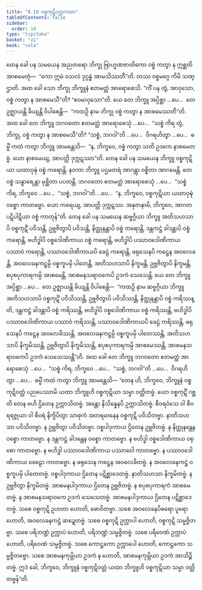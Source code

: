 ```yaml
---
title: "8.10 ဝစ္စကုဋိဝတ္တကထာ"
tableOfContents: false
sidebar:
  order: 10
type: "tipitaka"
basket: "vi"
book: "cula"
---
```



<DynamicBreadcrumb />

<Division number="373" book="cula" e="ch" v="4" p="390">

<Paragraph number="1704" book="cula">
တေန ခေါ ပန သမယေန အညတရော ဘိက္ခု ဗြာဟ္မဏဇာတိကော ဝစ္စံ ကတွာ န ဣစ္ဆတိ အာစမေတုံ—  “ကော ဣမံ ဝသလံ ဒုဂ္ဂန္ဓံ အာမသိဿတီ”တိ. တဿ ဝစ္စမဂ္ဂေ ကိမိ သဏ္ဌာတိ. အထ ခေါ သော ဘိက္ခု ဘိက္ခူနံ ဧတမတ္ထံ အာရောစေသိ. “ကိံ ပန တွံ, အာဝုသော, ဝစ္စံ ကတွာ န အာစမေသီ”တိ? “ဧဝမာဝုသော”တိ. ယေ တေ ဘိက္ခူ အပ္ပိစ္ဆာ …ပေ…  တေ ဥဇ္ဈာယန္တိ ခိယျန္တိ ဝိပါစေန္တိ—  “ကထဉှိ နာမ ဘိက္ခု ဝစ္စံ ကတွာ န အာစမေဿတီ”တိ. အထ ခေါ တေ ဘိက္ခူ ဘဂဝတော ဧတမတ္ထံ အာရောစေသုံ …ပေ…  “သစ္စံ ကိရ တွံ, ဘိက္ခု, ဝစ္စံ ကတွာ န အာစမေသီ”တိ? “သစ္စံ, ဘဂဝါ”တိ …ပေ…  ဝိဂရဟိတွာ …ပေ…  ဓမ္မိံ ကထံ ကတွာ ဘိက္ခူ အာမန္တေသိ—  “န, ဘိက္ခဝေ, ဝစ္စံ ကတွာ သတိ ဥဒကေ နာစမေတဗ္ဗံ. ယော နာစမေယျ, အာပတ္တိ ဒုက္ကဋဿာ”တိ.
</Paragraph>

<Paragraph number="1705" book="cula">
တေန ခေါ ပန သမယေန ဘိက္ခူ ဝစ္စကုဋိယာ ယထာဝုဍ္ဎံ ဝစ္စံ ကရောန္တိ. နဝကာ ဘိက္ခူ ပဌမတရံ အာဂန္တွာ ဝစ္စိတာ အာဂမေန္တိ. တေ ဝစ္စံ သန္ဓာရေန္တာ မုစ္ဆိတာ ပပတန္တိ. ဘဂဝတော ဧတမတ္ထံ အာရောစေသုံ …ပေ…  “သစ္စံ ကိရ, ဘိက္ခဝေ …ပေ…  “သစ္စံ, ဘဂဝါ”တိ …ပေ…  “န, ဘိက္ခဝေ, ဝစ္စကုဋိယာ ယထာဝုဍ္ဎံ ဝစ္စော ကာတဗ္ဗော. ယော ကရေယျ, အာပတ္တိ ဒုက္ကဋဿ. အနုဇာနာမိ, ဘိက္ခဝေ, အာဂတပဋိပါဋိယာ ဝစ္စံ ကာတုန်”တိ.
</Paragraph>

<Paragraph number="1706" book="cula">
တေန ခေါ ပန သမယေန ဆဗ္ဗဂ္ဂိယာ ဘိက္ခူ အတိသဟသာပိ ဝစ္စကုဋိံ ပဝိသန္တိ, ဥဗ္ဘဇိတွာပိ ပဝိသန္တိ, နိတ္ထုနန္တာပိ ဝစ္စံ ကရောန္တိ, ဒန္တကဋ္ဌံ ခါဒန္တာပိ ဝစ္စံ ကရောန္တိ, ဗဟိဒ္ဓါပိ ဝစ္စဒေါဏိကာယ ဝစ္စံ ကရောန္တိ, ဗဟိဒ္ဓါပိ ပဿာဝဒေါဏိကာယ ပဿာဝံ ကရောန္တိ, ပဿာဝဒေါဏိကာယပိ ခေဠံ ကရောန္တိ, ဖရုသေနပိ ကဋ္ဌေန အဝလေခန္တိ, အဝလေခနကဋ္ဌမ္ပိ ဝစ္စကူပမှိ ပါတေန္တိ, အတိသဟသာပိ နိက္ခမန္တိ, ဥဗ္ဘဇိတွာပိ နိက္ခမန္တိ, စပုစပုကာရကမ္ပိ အာစမေန္တိ, အာစမနသရာဝကေပိ ဥဒကံ သေသေန္တိ. ယေ တေ ဘိက္ခူ အပ္ပိစ္ဆာ …ပေ…  တေ ဥဇ္ဈာယန္တိ ခိယျန္တိ ဝိပါစေန္တိ—  “ကထဉှိ နာမ ဆဗ္ဗဂ္ဂိယာ ဘိက္ခူ အတိသဟသာပိ ဝစ္စကုဋိံ ပဝိသိဿန္တိ, ဥဗ္ဘဇိတွာပိ ပဝိသိဿန္တိ, နိတ္ထုနန္တာပိ ဝစ္စံ ကရိဿန္တိ, ဒန္တကဋ္ဌံ ခါဒန္တာပိ ဝစ္စံ ကရိဿန္တိ, ဗဟိဒ္ဓါပိ ဝစ္စဒေါဏိကာယ ဝစ္စံ ကရိဿန္တိ, ဗဟိဒ္ဓါပိ ပဿာဝဒေါဏိကာယ ပဿာဝံ ကရိဿန္တိ, ပဿာဝဒေါဏိကာယပိ ခေဠံ ကရိဿန္တိ, ဖရုသေနပိ ကဋ္ဌေန အဝလေခိဿန္တိ, အဝလေခနကဋ္ဌမ္ပိ ဝစ္စကူပမှိ ပါတေဿန္တိ, အတိသဟသာပိ နိက္ခမိဿန္တိ, ဥဗ္ဘဇိတွာပိ နိက္ခမိဿန္တိ, စပုစပုကာရကမ္ပိ အာစမေဿန္တိ, အာစမနသရာဝကေပိ ဥဒကံ သေသေဿန္တီ”တိ. အထ ခေါ တေ ဘိက္ခူ ဘဂဝတော ဧတမတ္ထံ အာရောစေသုံ …ပေ…  “သစ္စံ ကိရ, ဘိက္ခဝေ …ပေ…  “သစ္စံ, ဘဂဝါ”တိ …ပေ…  ဝိဂရဟိတွာ …ပေ…  ဓမ္မိံ ကထံ ကတွာ ဘိက္ခူ အာမန္တေသိ—
</Paragraph>

</Division>
<Division number="374" book="cula" e="ch" v="4" p="392">

<Paragraph number="1707" book="cula">
“တေန ဟိ, ဘိက္ခဝေ, ဘိက္ခူနံ ဝစ္စကုဋိဝတ္တံ ပညပေဿာမိ ယထာ ဘိက္ခူဟိ ဝစ္စကုဋိယာ သမ္မာ ဝတ္တိတဗ္ဗံ. ယော ဝစ္စကုဋိံ ဂစ္ဆတိ တေန ဗဟိ ဌိတေန ဥက္ကာသိတဗ္ဗံ. အန္တော နိသိန္နေနပိ ဥက္ကာသိတဗ္ဗံ. စီဝရဝံသေ ဝါ စီဝရရဇ္ဇုယာ ဝါ စီဝရံ နိက္ခိပိတွာ သာဓုကံ အတရမာနေန ဝစ္စကုဋိ ပဝိသိတဗ္ဗာ. နာတိသဟသာ ပဝိသိတဗ္ဗာ. န ဥဗ္ဘဇိတွာ ပဝိသိတဗ္ဗာ. ဝစ္စပါဒုကာယ ဌိတေန ဥဗ္ဘဇိတဗ္ဗံ. န နိတ္ထုနန္တေန ဝစ္စော ကာတဗ္ဗော. န ဒန္တကဋ္ဌံ ခါဒန္တေန ဝစ္စော ကာတဗ္ဗော. န ဗဟိဒ္ဓါ ဝစ္စဒေါဏိကာယ ဝစ္စော ကာတဗ္ဗော. န ဗဟိဒ္ဓါ ပဿာဝဒေါဏိကာယ ပဿာဝေါ ကာတဗ္ဗော. န ပဿာဝဒေါဏိကာယ ခေဠော ကာတဗ္ဗော. န ဖရုသေန ကဋ္ဌေန အဝလေခိတဗ္ဗံ. န အဝလေခနကဋ္ဌံ ဝစ္စကူပမှိ ပါတေတဗ္ဗံ. ဝစ္စပါဒုကာယ ဌိတေန ပဋိစ္ဆာဒေတဗ္ဗံ. နာတိသဟသာ နိက္ခမိတဗ္ဗံ. န ဥဗ္ဘဇိတွာ နိက္ခမိတဗ္ဗံ. အာစမနပါဒုကာယ ဌိတေန ဥဗ္ဘဇိတဗ္ဗံ. န စပုစပုကာရကံ အာစမေတဗ္ဗံ. န အာစမနသရာဝကေ ဥဒကံ သေသေတဗ္ဗံ. အာစမနပါဒုကာယ ဌိတေန ပဋိစ္ဆာဒေတဗ္ဗံ.
</Paragraph>

<Paragraph number="1708" book="cula">
သစေ ဝစ္စကုဋိ ဥဟတာ ဟောတိ, ဓောဝိတဗ္ဗာ. သစေ အဝလေခနပိဓရော ပူရော ဟောတိ, အဝလေခနကဋ္ဌံ ဆဍ္ဍေတဗ္ဗံ. သစေ ဝစ္စကုဋိ ဥက္လာပါ ဟောတိ, ဝစ္စကုဋိ သမ္မဇ္ဇိတဗ္ဗာ. သစေ ပရိဘဏ္ဍံ ဥက္လာပံ ဟောတိ, ပရိဘဏ္ဍံ သမ္မဇ္ဇိတဗ္ဗံ. သစေ ပရိဝေဏံ ဥက္လာပံ ဟောတိ, ပရိဝေဏံ သမ္မဇ္ဇိတဗ္ဗံ. သစေ ကောဋ္ဌကော ဥက္လာပေါ ဟောတိ, ကောဋ္ဌကော သမ္မဇ္ဇိတဗ္ဗော. သစေ အာစမနကုမ္ဘိယာ ဥဒကံ န ဟောတိ, အာစမနကုမ္ဘိယာ ဥဒကံ အာသိဉ္စိတဗ္ဗံ. ဣဒံ ခေါ, ဘိက္ခဝေ, ဘိက္ခူနံ ဝစ္စကုဋိဝတ္တံ ယထာ ဘိက္ခူဟိ ဝစ္စကုဋိယာ သမ္မာ ဝတ္တိတဗ္ဗန်”တိ.
</Paragraph>
</Division>